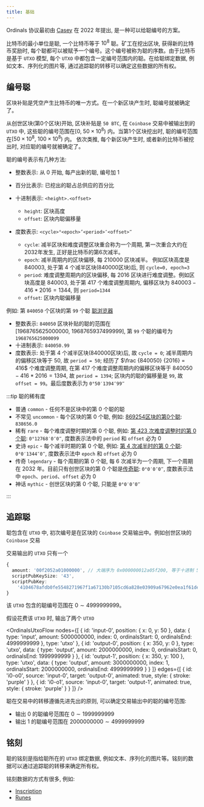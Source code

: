 ```yaml
---
title: 基础
---
```


Ordinals 协议最初由 [Casey](https://x.com/rodarmor) 在 2022 年提出, 是一种可以给聪编号的方案。

比特币的最小单位是聪, 一个比特币等于 $10^8$ 聪。矿工在挖出区块, 获得新的比特币奖励时, 每个聪都可以被赋予一个编号。这个编号被称为聪的序数。由于比特币是基于 `UTXO` 模型, 每个 `UTXO` 中都包含一定编号范围内的聪。在给聪绑定数据, 例如文本、序列化的图片等, 通过追踪聪的转移可以确定这些数据的所有权。

## 编号聪

区块补贴是凭空产生比特币的唯一方式。在一个新区块产生时, 聪编号就被确定了。

从创世区块(第0个区块)开始, 区块补贴是 `50 BTC`, 在 `Coinbase` 交易中被输出到的 `UTXO` 中, 这些聪的编号范围在$[0, \ 50 \times 10^8)$ 内。当第1个区块挖出时, 聪的编号范围在$[50 \times 10^8, \ 100 \times 10^8)$ 内。 依次类推, 每个新区块产生时, 或者新的比特币被挖出时, 对应聪的编号就被确定了。

聪的编号表示有几种方法:

- 整数表示: 从 0 开始, 每产出新的聪, 编号加 1

- 百分比表示: 已挖出的聪占总供应的百分比

- 十进制表示: `<height>.<offset>`

  - `height`: 区块高度
  - `offset`: 区块内聪偏移量

- 度数表示: `<cycle>°<epoch>’<period>″<offset>‴`
  - `cycle`: 减半区块和难度调整区块重合称为一个周期, 第一次重合大约在2032年发生, 正好是比特币的第6次减半。
  - `epoch`: 减半周期内的区块偏移, 每 210000 区块减半。 例如区块高度是 840003, 处于第 4 个减半区块(840000区块)后, 则 `cycle=0, epoch=3`
  - `period`: 难度调整周期内的区块偏移, 每 2016 区块进行难度调整。例如区块高度是 840003, 处于第 417 个难度调整周期内, 偏移区块为 $840003 - 416 * 2016 = 1344$, 则 `period=1344`
  - `offset`: 区块内聪偏移量

例如: 第 `840050` 个区块的第 `99` 个聪 [聪浏览器](https://ordinals.com/sat/1968765625000099)

- 整数表示: `840050` 区块补贴的聪的范围在 $[1968765625000000, \ 1968765937499999]$, 第 `99` 个聪的编号为 `1968765625000099`
- 十进制表示: `840050.99`
- 度数表示: 处于第 4 个减半区块(840000区块)后, 故 `cycle = 0`; 减半周期内的偏移区块等于 50, 故 `period = 50`; 经历了 $\frac {840050} {2016} = 416$ 个难度调整周期, 在第 417 个难度调整周期内的偏移区块等于 $840050 - 416 * 2016  = 1394$, 故 `period = 1394`; 区块内的聪的偏移量是 `99`, 故 `offset = 99`。最后度数表示为 `0°50′1394″99‴`

:::tip 聪的稀有度

- 普通 `common` - 任何不是区块中的第 0 个聪的聪
- 不常见 `uncommon` - 每个区块的第 0 个聪, 例如: [869254区块的第0个聪](https://ordinals.com/sat/1977891875000000): `838656.0`
- 稀有 `rare` - 每个难度调整时期的第 0 个聪, 例如: [第 423 次难度调整时的第 0 个聪](https://ordinals.com/sat/1972740000000000): `0°12768′0″0‴`, 度数表示法中的 `period` 和 `offset` 必为 0
- 史诗 `epic` - 每个减半时期的第 0 个聪, 例如: [第 4 次减半时的第 0 个聪](https://ordinals.com/sat/1968750000000000): `0°0′1344″0‴`, 度数表示法中 `epoch` 和 `offset` 必为 0
- 传奇 `legendary` - 每个周期的第 0 个聪, 每 6 次减半为一个周期, 下一个周期在 2032 年。目前只有创世区块的第 0 个聪是[传奇聪](https://ordinals.com/sat/0): `0°0′0″0‴`, 度数表示法中 `epoch`、`period`、`offset` 必为 0
- 神话 `mythic` - 创世区块的第 0 个聪, 只能是 `0°0′0″0‴`

:::

## 追踪聪

聪包含在 `UTXO` 中, 初次编号是在区块的 `Coinbase` 交易输出中。例如创世区块的 `Coinbase` 交易

<TransactionSplitTab
  hex='01000000010000000000000000000000000000000000000000000000000000000000000000ffffffff4d04ffff001d0104455468652054696d65732030332f4a616e2f32303039204368616e63656c6c6f72206f6e206272696e6b206f66207365636f6e64206261696c6f757420666f722062616e6b73ffffffff0100f2052a01000000434104678afdb0fe5548271967f1a67130b7105cd6a828e03909a67962e0ea1f61deb649f6bc3f4cef38c4f35504e51ec112de5c384df7ba0b8d578a4c702b6bf11d5fac00000000'
  txid='4a5e1e4baab89f3a32518a88c31bc87f618f76673e2cc77ab2127b7afdeda33b'
/>

交易输出的 `UTXO` 只有一个

```ts
{
  amount: '00f2052a01000000', // 大端序为 0x000000012a05f200, 等于十进制 5000000000
  scriptPubKeySize: '43',
  scriptPubKey:
    '4104678afdb0fe5548271967f1a67130b7105cd6a828e03909a67962e0ea1f61deb649f6bc3f4cef38c4f35504e51ec112de5c384df7ba0b8d578a4c702b6bf11d5fac'
}
```

该 `UTXO` 包含的聪编号范围在 $0 \sim 4999999999$。

假设花费该 `UTXO` 时, 输出了两个 `UTXO`

<OrdinalsUtxoFlow
  nodes={[
    {
      id: 'input-0',
      position: { x: 0, y: 50 },
      data: {
        type: 'input',
        amount: 5000000000,
        index: 0,
        ordinalsStart: 0,
        ordinalsEnd: 4999999999
      },
      type: 'utxo'
    },
    {
      id: 'output-0',
      position: { x: 350, y: 0 },
      type: 'utxo',
      data: {
        type: 'output',
        amount: 2000000000,
        index: 0,
        ordinalsStart: 0,
        ordinalsEnd: 1999999999
      }
    },
    {
      id: 'output-1',
      position: { x: 350, y: 100 },
      type: 'utxo',
      data: {
        type: 'output',
        amount: 3000000000,
        index: 1,
        ordinalsStart: 2000000000,
        ordinalsEnd: 4999999999
      }
    }
  ]}
  edges={[
    {
      id: 'i0-o0',
      source: 'input-0',
      target: 'output-0',
      animated: true,
      style: { stroke: 'purple' }
    },
    {
      id: 'i0-o1',
      source: 'input-0',
      target: 'output-1',
      animated: true,
      style: { stroke: 'purple' }
    }
  ]}
/>

聪在交易中的转移遵循先进先出的原则, 可以确定交易输出中的聪的编号范围:

- 输出 0 的聪编号范围在 $0 \sim 1999999999$
- 输出 1 的聪编号范围在 $2000000000 \sim 4999999999$

## 铭刻

聪的铭刻是指给聪所在的 `UTXO` 绑定数据, 例如文本、序列化的图片等。铭刻的数据可以通过追踪聪的转移来确定所有权。

铭刻数据的方式有很多, 例如:

- [Inscription](/supplement/ordinals/brc20)
- [Runes](/supplement/ordinals/runes)
